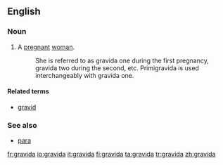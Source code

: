 ==English==

===Noun===
{{en-noun|pl2=gravidae}}

# A [[pregnant]] [[woman]]. 
#:She is referred to as gravida one during the first pregnancy, gravida two during the second, etc. Primigravida is used interchangeably with gravida one. 

====Related terms====
*[[gravid]]

===See also===
* [[para]]

[[fr:gravida]]
[[io:gravida]]
[[it:gravida]]
[[fi:gravida]]
[[ta:gravida]]
[[tr:gravida]]
[[zh:gravida]]